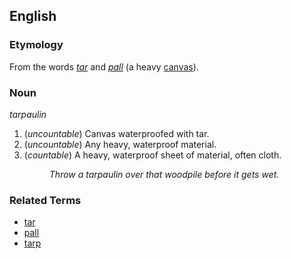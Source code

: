 ==English==

===Etymology===
From the words ''[[tar]]'' and ''[[pall]]'' (a heavy [[canvas]]).

===Noun===
''tarpaulin''

# (''uncountable'') Canvas waterproofed with tar.
# (''uncountable'') Any heavy, waterproof material.
# (''countable'') A heavy, waterproof sheet of material, often cloth.
#: ''Throw a tarpaulin over that woodpile before it gets wet.''

===Related Terms===
*[[tar]]
*[[pall]]
*[[tarp]]